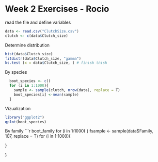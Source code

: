 Week 2 Exercises - Rocio
========================================================

read the file and define variables

```r
data <- read.csv("ClutchSize.csv")
clutch <- c(data$Clutch_size)

```

Determine distribution
```r
hist(data$Clutch_size)
fitdistr(data$Clutch_size, "gamma")
ks.test (x = data$Clutch_size, ) # finish thish 
```

By species
```r
  boot_species <- c()
  for (i in 1:1000){
    sample <- sample(clutch, nrow(data), replace = T)
    boot_species[i] <-mean(sample)
  }

```
Vizualization 
```r
library("ggplot2")
qplot(boot_species)

```

By family
```r

boot_family
for (i in 1:1000) {
  fsample <- sample(data$Family, 107, replace = T)
  for (i in 1:1000){
    
  }
  
}


